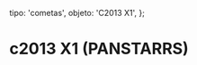
  tipo: 'cometas',
  objeto: 'C2013 X1',
};

# c2013 X1 (PANSTARRS)

<Imagen
  src="registro/c2013-x1_20160112_c2013x1_20160112_i88.jpg"
  fecha="20160112"
/>

<Imagen
  src="registro/c2013-x1_20151212_2013x1_20151212_i88.jpg"
  fecha="20151212"
/>

<Imagen
  src="registro/c2013-x1_20151212_2013x1rgb_20151212_i88.jpg"
  fecha="20151212"
/>

<Imagen
  src="registro/c2013-x1_20151119_2013x1_20151119_i88.jpg"
  fecha="20151119"
/>